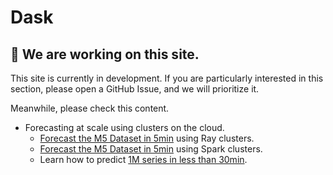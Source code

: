 
# Dask

## 🚧 We are working on this site.
This site is currently in development. If you are particularly interested in this section, please open a GitHub Issue, and we will prioritize it. 

Meanwhile, please check this content. 

* Forecasting at scale using clusters on the cloud. 
    * [Forecast the M5 Dataset in 5min](./ETS_ray_m5.ipynb) using Ray clusters.
    * [Forecast the M5 Dataset in 5min](./Prophet_spark_m5.ipynb) using Spark clusters.
    * Learn how to predict [1M series in less than 30min](https://www.anyscale.com/blog/how-nixtla-uses-ray-to-accurately-predict-more-than-a-million-time-series).
